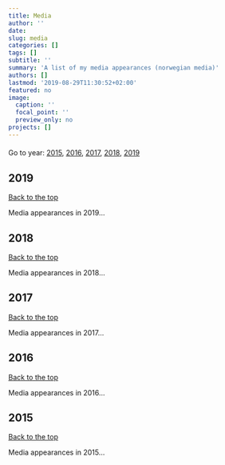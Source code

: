 ```yaml
---
title: Media
author: ''
date: 
slug: media
categories: []
tags: []
subtitle: ''
summary: 'A list of my media appearances (norwegian media)'
authors: []
lastmod: '2019-08-29T11:30:52+02:00'
featured: no
image:
  caption: ''
  focal_point: ''
  preview_only: no
projects: []
---
```

#### {#top}

Go to year: [2015](#y2015), [2016](#y2016), [2017](#y2017), [2018](#y2018), [2019](#y2019)

## 2019 {#y2019}
[Back to the top](#top)

Media appearances in 2019...

## 2018 {#y2018}
[Back to the top](#top)

Media appearances in 2018...

## 2017 {#y2017}
[Back to the top](#top)

Media appearances in 2017...

## 2016 {#y2016}
[Back to the top](#top)

Media appearances in 2016...

## 2015 {#y2015}
[Back to the top](#top)

Media appearances in 2015...